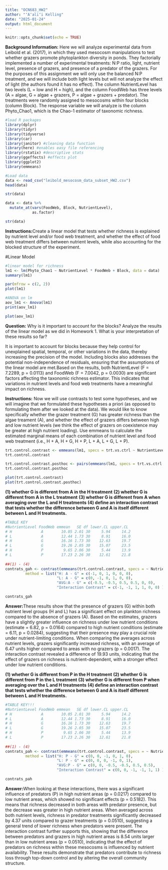 ```yaml
---
title: "OCN683_HW2"
author: "ʻAʻaliʻi Kelling"
date: "2025-01-24"
output: html_document
---
```


```r
knitr::opts_chunk$set(echo = TRUE)
```


**Background Information:**
Here we will analyze experimental data from Leibold et al. (2017), in which they used mesocosm
manipulations to test whether grazers promote phytoplankton diversity in ponds. They factorially
implemented a number of experimental treatments: N:P ratio, light, nutrient level, presence of
grazers, and presence of a predator of the grazers. For the purposes of this assignment we will only
use the balanced N:P treatment, and we will include both light levels but will not analyze the
effect of light (the authors found it has no effect). The column NutrientLevel has two levels (L = low and H = high), and the column FoodWeb has three levels (A = algae, G = algae + grazers, P = algae + grazers + predator). The treatments were randomly assigned to mesocosms within four blocks (column Block). The response variable we will analyze is the column Phyto_Chao1, which is the Chao-1 estimator of taxonomic richness. 



```r
#load R packages
library(dplyr)
library(tidyr)
library(tidyverse)
library(car)
library(janitor) #cleaning data function
library(here) #enables easy file referencing 
library(rstatix) #descriptive stats
library(ggeffects) #effects plot
library(ggplot2)
library(emmeans)

#Load data 
data <- read_csv("leibold_mesocosm_data_subset_HW2.csv")
head(data)

str(data)

data <- data %>%
  mutate_at(vars(FoodWeb, Block, NutrientLevel), 
            as.factor)

str(data)
```




**Instructions:**Create a linear model that tests whether richness is explained by nutrient level and/or food web treatment, and whether the effect of food web treatment differs between nutrient levels, while also accounting for the blocked structure of the experiment. 

#Linear Model
```r
#linear model for richness 
lm1 <- lm(Phyto_Chao1 ~ NutrientLevel * FoodWeb + Block, data = data)
summary(lm1)

par(mfrow = c(2, 2))
plot(lm1)

#ANOVA on lm
aov_lm1 <- Anova(lm1)
print(aov_lm1)

plot(aov_lm1)
```



**Question:** 
Why is it important to account for the blocks? Analyze the results of the linear model as we did in Homework 1. What is your interpretation of these results so far?

It is important to account for blocks because they help control for unexplained spatial, temporal, or other variations in the data, thereby increasing the precision of the model. Including blocks also addresses the potential non-independence of residuals, ensuring that the assumptions of the linear model are met.Based on the results, both NutrientLevel (F = 7.2289, p = 0.0113) and FoodWeb (F = 7.0042, p = 0.0030) are significant factors affecting the taxonomic richness estimator. This indicates that variations in nutrient levels and food web treatments have a meaningful impact on richness.




**Instructions:** 
Now we will use contrasts to test some hypotheses, and we will imagine that we formulated these hypotheses a priori (as opposed to formulating them after we looked at the data). We would like to know specifically whether the grazer treatment (G) has greater richness than the algae treament (A), and whether the effect of grazers differs between high and low nutrient levels (we think the effect of grazers on coexistence may be greater at high nutrient loading). Use emmeans to calculate the estimated marginal means of each combination of nutrient level and food web treatment (i.e., H + A, H + G, H + P, L + A, L + G, L + P).

```r
trt.control.contrast <- emmeans(lm1, specs = trt.vs.ctrl ~ NutrientLevel * FoodWeb)
trt.control.contrast

trt.control.contrast.posthoc <- pairs(emmeans(lm1, specs = trt.vs.ctrl ~ NutrientLevel * FoodWeb))
trt.control.contrast.posthoc

plot(trt.control.contrast)
plot(trt.control.contrast.posthoc)
```

**(1) whether G is different from A in the H treatment**
**(2) whether G is different from A in the L treatment**
**(3) whether G is different from A when averaging over the L and H treatments**
**(4) define an interaction contrast that tests whether the difference between G and A is itself different between L and H treatments.**
```r

#TABLE KEY
#NutrientLevel FoodWeb emmean   SE df lower.CL upper.CL
# H             A        10.05 2.01 30     5.94     14.2
# L             A        12.44 1.73 30     8.91     16.0
# H             G        16.16 1.73 30    12.63     19.7
# L             G        19.26 2.05 30    15.07     23.5
# H             P         9.65 2.06 30     5.44     13.9
# L             P        17.23 2.26 30    12.61     21.8
 
##(1) - (4)
contrats_gah <- contrast(emmeans(trt.control.contrast, specs = ~ NutrientLevel * FoodWeb),
         method = list("H: A - G" = c(-1, 0, 1, 0, 0, 0),
                       "L: A - G" = c(0, -1, 0, 1, 0, 0),
                       "AVG:A - G" = c(-0.5, -0.5, 0.5, 0.5, 0, 0),
                       "Interaction Contrast" = c(-1, -1, 1, 1, 0, 0) ))

contrats_gah

```


**Answer:**These results show that the presence of grazers (G) within both nutrient level groups (H and L) has a significant effect on plankton richness compared to the absence of grazers (A). Based on the estimates, grazers have a slightly greater influence on richness under low nutrient conditions (estimate = 6.82, p = 0.0164) compared to high nutrient conditions (estimate = 6.11, p = 0.0284), suggesting that their presence may play a crucial role under nutrient-limiting conditions. When comparing the averages across nutrient levels, grazers significantly increased richness, with an average of 6.47 units higher compared to areas with no grazers (p = 0.0017). The interaction contrast revealed a difference of 19.93 units, indicating that the effect of grazers on richness is nutrient-dependent, with a stronger effect under low nutrient conditions.





**(1) whether G is different from P in the H treatment**
**(2) whether G is different from P in the L treatment**
**(3) whether G is different from P when averaging over the L and H treatments**
**(4) define an interaction contrast that tests whether the difference between G and A is itself different between L and H treatments.**
```r
#TABLE KEY!!!
#NutrientLevel FoodWeb emmean   SE df lower.CL upper.CL
# H             A        10.05 2.01 30     5.94     14.2
# L             A        12.44 1.73 30     8.91     16.0
# H             G        16.16 1.73 30    12.63     19.7
# L             G        19.26 2.05 30    15.07     23.5
# H             P         9.65 2.06 30     5.44     13.9
# L             P        17.23 2.26 30    12.61     21.8
 
##(1) - (4)
contrats_pah <- contrast(emmeans(trt.control.contrast, specs = ~ NutrientLevel * FoodWeb),
         method = list("H: P - G" = c(0, 0, -1, 0, 1, 0),
                       "L: P - G" = c(0, 0, 0, -1, 0, 1),
                       "AVG:P - G" = c(0, 0, -0.5, -0.5, 0.5, 0.5),
                       "Interaction Contrast" = c(0, 0, -1, -1, 1, 1) ))

contrats_pah
```

**Answer:**When looking at these interactions, there was a significant influence of predators (P) in high nutrient areas (p = 0.0217) compared to low nutrient areas, which showed no significant effects (p = 0.5182). This means that richness decreased in both areas with predator presence, but the decrease was greater in high nutrient areas. When averaged across both nutrient levels, richness in predator treatments significantly decreased by 4.37 units compared to grazer treatments (p = 0.0510), suggesting a general trend of lower richness when predators were present. The interaction contrast further supports this, showing that the difference between predators and grazers in high nutrient areas is 8.54 units larger than in low nutrient areas (p = 0.0510), indicating that the effect of predators on richness within these mesocosms is influenced by nutrient availability. These results demonstrate that predators contribute to richness loss through top-down control and by altering the overall community structure.



